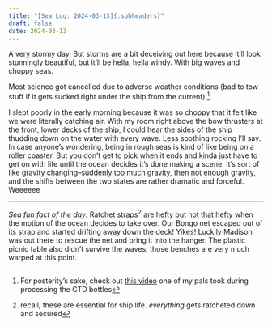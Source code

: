 ```yaml
---
title: "[Sea Log: 2024-03-13]{.subheaders}"
draft: false
date: 2024-03-13
---
```


::: {.div .bodyfont}

A very stormy day. But storms are a bit deceiving out here because it'll look stunningly beautiful, but it'll be hella, hella windy. With big waves and choppy seas. 

Most science got cancelled due to adverse weather conditions (bad to tow stuff if it gets sucked right under the ship from the current).^[For posterity's sake, check out [this video](https://photos.app.goo.gl/SXzhAfcZ8ov1khu78) one of my pals took during processing the CTD bottles]

I slept poorly in the early morning because it was so choppy that it felt like we were literally catching air. With my room right above the bow thrusters at the front, lower decks of the ship, I could hear the sides of the ship thudding down on the water with every wave. Less soothing rocking I'll say. In case anyone's wondering, being in rough seas is kind of like being on a roller coaster. But you don't get to pick when it ends and kinda just have to get on with life until the ocean decides it's done making a scene. It's sort of like gravity changing--suddenly too much gravity, then not enough gravity, and the shifts between the two states are rather dramatic and forceful. Weeeeee

----

*Sea fun fact of the day:*  Ratchet straps^[recall, these are essential for ship life. *everything* gets ratcheted down and secured] are hefty but not that hefty when the motion of the ocean decides to take over. Our Bongo net escaped out of its strap and started drifting away down the deck! Yikes! Luckily Madison was out there to rescue the net and bring it into the hanger. The plastic picnic table also didn't survive the waves; those benches are very much warped at this point. 


:::